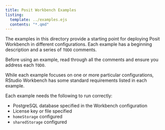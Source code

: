 ```yaml
---
title: Posit Workbench Examples
listing:
  template: ../examples.ejs
  contents: "*.qmd"
---
```


The examples in this directory provide a starting point for deploying Posit Workbench in different configurations.
Each example has a beginning description and a series of `TODO` comments.

Before using an example, read through all the comments and ensure you address each `TODO`.

While each example focuses on one or more particular configurations, RStudio Workbench has some standard requirements listed in each example. 

Each example needs the following to run correctly:

- PostgreSQL database specified in the Workbench configuration
- License key or file specified
- `homeStorage` configured
- `sharedStorage` configured
